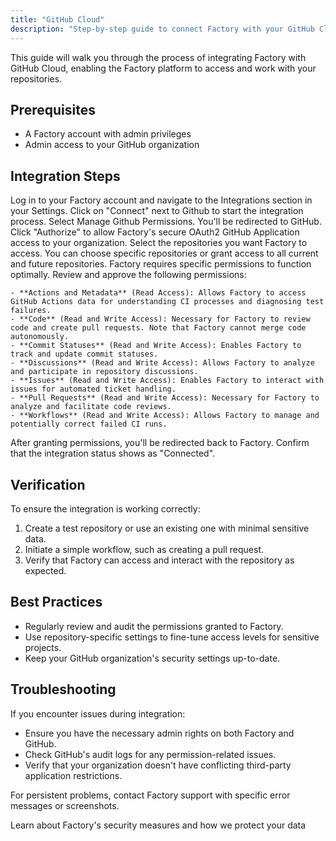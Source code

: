 ```yaml
---
title: "GitHub Cloud"
description: "Step-by-step guide to connect Factory with your GitHub Cloud repositories"
---
```


This guide will walk you through the process of integrating Factory with GitHub Cloud, enabling the Factory platform to access and work with your repositories.

## Prerequisites

- A Factory account with admin privileges
- Admin access to your GitHub organization

## Integration Steps

<Steps>
  <Step title="Access Factory Platform">
    Log in to your Factory account and navigate to the Integrations section in your Settings.
  </Step>
  <Step title="Initiate GitHub Integration">
    Click on "Connect" next to Github to start the integration process. Select Manage Github Permissions.
  </Step>
  <Step title="Authorize Factory's GitHub App">
    You'll be redirected to GitHub. Click "Authorize" to allow Factory's secure OAuth2 GitHub Application access to your organization.
  </Step>
  <Step title="Configure Repository Access">
    Select the repositories you want Factory to access. You can choose specific repositories or grant access to all current and future repositories.
  </Step>
  <Step title="Set Up Permissions">
    Factory requires specific permissions to function optimally. Review and approve the following permissions:

    - **Actions and Metadata** (Read Access): Allows Factory to access GitHub Actions data for understanding CI processes and diagnosing test failures.
    - **Code** (Read and Write Access): Necessary for Factory to review code and create pull requests. Note that Factory cannot merge code autonomously.
    - **Commit Statuses** (Read and Write Access): Enables Factory to track and update commit statuses.
    - **Discussions** (Read and Write Access): Allows Factory to analyze and participate in repository discussions.
    - **Issues** (Read and Write Access): Enables Factory to interact with issues for automated ticket handling.
    - **Pull Requests** (Read and Write Access): Necessary for Factory to analyze and facilitate code reviews.
    - **Workflows** (Read and Write Access): Allows Factory to manage and potentially correct failed CI runs.
  </Step>
  <Step title="Confirm Integration">
    After granting permissions, you'll be redirected back to Factory. Confirm that the integration status shows as "Connected".
  </Step>
</Steps>

## Verification

To ensure the integration is working correctly:

1. Create a test repository or use an existing one with minimal sensitive data.
2. Initiate a simple workflow, such as creating a pull request.
3. Verify that Factory can access and interact with the repository as expected.

## Best Practices

- Regularly review and audit the permissions granted to Factory.
- Use repository-specific settings to fine-tune access levels for sensitive projects.
- Keep your GitHub organization's security settings up-to-date.

## Troubleshooting

If you encounter issues during integration:

- Ensure you have the necessary admin rights on both Factory and GitHub.
- Check GitHub's audit logs for any permission-related issues.
- Verify that your organization doesn't have conflicting third-party application restrictions.

For persistent problems, contact Factory support with specific error messages or screenshots.

<Card title="Security and Compliance" icon="shield-check" href="/user-guides/build-with-factory/security-compliance">
  Learn about Factory's security measures and how we protect your data
</Card>